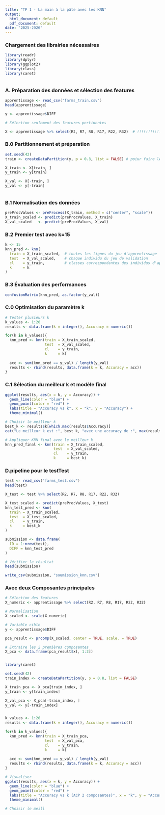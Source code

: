 ```yaml
---
title: "TP 1 - La main à la pâte avec les KNN"
output:
  html_document: default
  pdf_document: default
date: "2025-2026"
---
```

  
### Chargement des librairies nécessaires

```r
library(readr)
library(dplyr)
library(ggplot2)
library(class)
library(caret)



```


###  A. Préparation des données et sélection des features


```r

apprentissage <- read_csv("farms_train.csv")
head(apprentissage)

y <- apprentissage$DIFF

# Sélection seulement des features pertinentes

X <- apprentissage %>% select(R2, R7, R8, R17, R22, R32)  # !!!!!!!!!!!!! a voir 


```


###   B.0 Partitionnement et préparation

```r



set.seed(42)
train <- createDataPartition(y, p = 0.8, list = FALSE) # poiur faire le partitionnement des données en apprentisage et validation 

X_train <- X[train, ]
y_train <- y[train]

X_val <- X[-train, ]
y_val <- y[-train]



```



###   B.1 Normalisation des données

```r

preProcValues <- preProcess(X_train, method = c("center", "scale"))
X_train_scaled <- predict(preProcValues, X_train)
X_val_scaled   <- predict(preProcValues, X_val)
```


###   B.2 Premier test avec k=15

```r

k <- 15
knn_pred <- knn(
  train = X_train_scaled,  # toutes les lignes du jeu d'apprentissage
  test  = X_val_scaled,    # chaque individu du jeu de validation
  cl    = y_train,         # classes correspondantes des individus d'apprentissage
  k     = k
)
```


###   B.3 Évaluation des performances

```r
confusionMatrix(knn_pred, as.factor(y_val))

```



###   C.0 Optimisation du paramètre k


```r


# Tester plusieurs k
k_values <- 1:20
results <- data.frame(k = integer(), Accuracy = numeric())

for(k in k_values){
  knn_pred <- knn(train = X_train_scaled,
                  test  = X_val_scaled,
                  cl    = y_train,
                  k     = k)
  
  acc <- sum(knn_pred == y_val) / length(y_val)
  results <- rbind(results, data.frame(k = k, Accuracy = acc))
}

```



###   C.1 Sélection du meilleur k et modèle final

```r

ggplot(results, aes(x = k, y = Accuracy)) +
  geom_line(color = "blue") +
  geom_point(color = "red") +
  labs(title = "Accuracy vs k", x = "k", y = "Accuracy") +
  theme_minimal()

# Choisir le meilleur k
best_k <- results$k[which.max(results$Accuracy)]
cat("Le meilleur k est :", best_k, "avec une accuracy de :", max(results$Accuracy), "\n")

# Appliquer KNN final avec le meilleur k
knn_pred_final <- knn(train = X_train_scaled,
                      test  = X_val_scaled,
                      cl    = y_train,
                      k     = best_k)


```



###   D.pipeline pour le testTest


```r
test <- read_csv("farms_test.csv")
head(test)

X_test <- test %>% select(R2, R7, R8, R17, R22, R32)

X_test_scaled <- predict(preProcValues, X_test)
knn_test_pred <- knn(
  train = X_train_scaled,
  test  = X_test_scaled,
  cl    = y_train,
  k     = best_k
)

submission <- data.frame(
  ID = 1:nrow(test),
  DIFF = knn_test_pred
)

# Vérifier le résultat
head(submission)

write_csv(submission, "soumission_knn.csv")

```




### Avec deux Composantes principales 

```r
# Sélection des features
X_numeric <- apprentissage %>% select(R2, R7, R8, R17, R22, R32)

# Normalisation
X_scaled <- scale(X_numeric)

# Variable cible
y <- apprentissage$DIFF

pca_result <- prcomp(X_scaled, center = TRUE, scale. = TRUE)

# Extraire les 2 premières composantes
X_pca <- data.frame(pca_result$x[, 1:2])


library(caret)

set.seed(42)
train_index <- createDataPartition(y, p = 0.8, list = FALSE)

X_train_pca <- X_pca[train_index, ]
y_train <- y[train_index]

X_val_pca <- X_pca[-train_index, ]
y_val <- y[-train_index]


k_values <- 1:20
results <- data.frame(k = integer(), Accuracy = numeric())

for(k in k_values){
  knn_pred <- knn(train = X_train_pca,
                  test  = X_val_pca,
                  cl    = y_train,
                  k     = k)
  
  acc <- sum(knn_pred == y_val) / length(y_val)
  results <- rbind(results, data.frame(k = k, Accuracy = acc))
}

# Visualiser
ggplot(results, aes(x = k, y = Accuracy)) +
  geom_line(color = "blue") +
  geom_point(color = "red") +
  labs(title = "Accuracy vs k (ACP 2 composantes)", x = "k", y = "Accuracy") +
  theme_minimal()

# Choisir le meill


```

